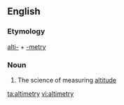 ==English==

===Etymology===

[[alti-]] + [[-metry]]

===Noun===
{{en-noun|-}}

#The science of measuring [[altitude]]

[[ta:altimetry]]
[[vi:altimetry]]